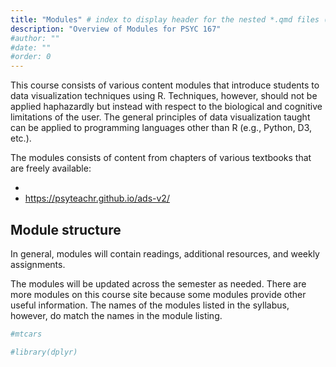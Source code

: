 ```yaml
---
title: "Modules" # index to display header for the nested *.qmd files (even if in subdirectory); displays directory name otherwise
description: "Overview of Modules for PSYC 167"
#author: ""
#date: ""
#order: 0 
---
```


This course consists of various content modules that introduce students to data visualization techniques using R. Techniques, however, should not be applied haphazardly but instead with respect to the biological and cognitive limitations of the user. The general principles of data visualization taught can be applied to programming languages other than R (e.g., Python, D3, etc.).

The modules consists of content from chapters of various textbooks that are freely available:

-
- <https://psyteachr.github.io/ads-v2/>

## Module structure

In general, modules will contain readings, additional resources, and weekly assignments.

The modules will be updated across the semester as needed. There are more modules on this course site because some modules provide other useful information. The names of the modules listed in the syllabus, however, do match the names in the module listing.  


```r
#mtcars
```

```r

#library(dplyr)
```



